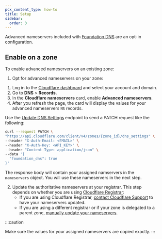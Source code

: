 ```yaml
---
pcx_content_type: how-to
title: Setup
sidebar:
  order: 3
---
```



Advanced nameservers included with [Foundation DNS](/dns/foundation-dns/) are an opt-in configuration.

## Enable on a zone

To enable advanced nameservers on an existing zone:

1. Opt for advanced nameservers on your zone:

<Tabs syncKey="dashPlusAPI"> <TabItem label="Dashboard">

1. Log in to the [Cloudflare dashboard](https://dash.cloudflare.com/login) and select your account and domain.
2. Go to **DNS** > **Records**.
3. In the **Cloudflare nameservers** card, enable **Advanced nameservers**.
4. After you refresh the page, the card will display the values for your advanced nameservers `NS` records.

</TabItem> <TabItem label="API">

Use the [Update DNS Settings](/api/operations/dns-settings-for-a-zone-update-dns-settings) endpoint to send a PATCH request like the following:

```bash
curl --request PATCH \
"https://api.cloudflare.com/client/v4/zones/{zone_id}/dns_settings" \
--header "X-Auth-Email: <EMAIL>" \
--header "X-Auth-Key: <API_KEY>" \
--header "Content-Type: application/json" \
--data '{
  "foundation_dns": true
}'
```

The response body will contain your assigned namservers in the `nameservers` object. You will use these nameservers in the next step.

</TabItem> </Tabs>

2. Update the authoritative nameservers at your registrar. This step depends on whether you are using [Cloudflare Registrar](/registrar/):
   - If you are using Cloudflare Registrar, [contact Cloudflare Support](/support/contacting-cloudflare-support/) to have your nameservers updated.
   - If you are using a different registrar or if your zone is delegated to a parent zone, [manually update your nameservers](/dns/nameservers/update-nameservers/#specific-processes).

:::caution

Make sure the values for your assigned nameservers are copied exactly.
:::
